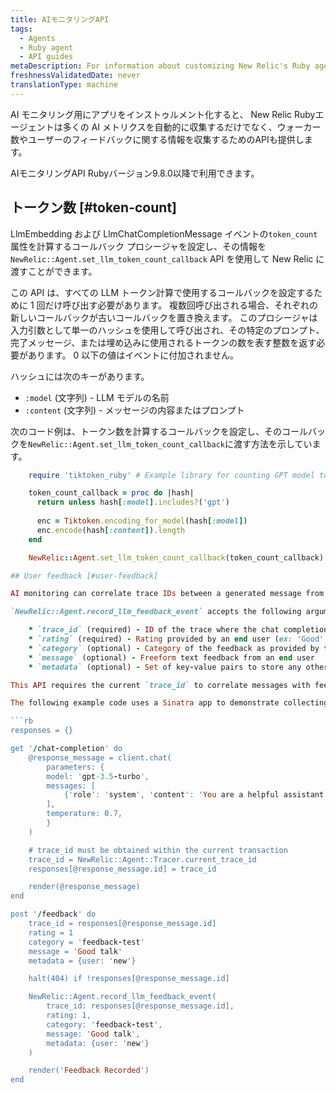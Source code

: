 ```yaml
---
title: AIモニタリングAPI
tags:
  - Agents
  - Ruby agent
  - API guides
metaDescription: For information about customizing New Relic's Ruby agent for AI monitoring.
freshnessValidatedDate: never
translationType: machine
---
```


AI モニタリング用にアプリをインストゥルメント化すると、 New Relic Rubyエージェントは多くの AI メトリクスを自動的に収集するだけでなく、ウォーカー数やユーザーのフィードバックに関する情報を収集するためのAPIも提供します。

<Callout variant="tip">
  AIモニタリングAPI Rubyバージョン9.8.0以降で利用できます。
</Callout>

## トークン数 [#token-count]

LlmEmbedding および LlmChatCompletionMessage イベントの`token_count`属性を計算するコールバック プロシージャを設定し、その情報を`NewRelic::Agent.set_llm_token_count_callback` API を使用して New Relic に渡すことができます。

この API は、すべての LLM トークン計算で使用するコールバックを設定するために 1 回だけ呼び出す必要があります。 複数回呼び出される場合、それぞれの新しいコールバックが古いコールバックを置き換えます。 このプロシージャは入力引数として単一のハッシュを使用して呼び出され、その特定のプロンプト、完了メッセージ、または埋め込みに使用されるトークンの数を表す整数を返す必要があります。 0 以下の値はイベントに付加されません。

ハッシュには次のキーがあります。

* `:model` (文字列) - LLM モデルの名前
* `:content` (文字列) - メッセージの内容またはプロンプト

次のコード例は、トークン数を計算するコールバックを設定し、そのコールバックを`NewRelic::Agent.set_llm_token_count_callback`に渡す方法を示しています。

````rb
    require 'tiktoken_ruby' # Example library for counting GPT model tokens used

    token_count_callback = proc do |hash|
      return unless hash[:model].includes?('gpt')
  
      enc = Tiktoken.encoding_for_model(hash[:model])
      enc.encode(hash[:content]).length
    end

    NewRelic::Agent.set_llm_token_count_callback(token_count_callback)

## User feedback [#user-feedback]

AI monitoring can correlate trace IDs between a generated message from your AI and the message feedback from an end user using `NewRelic::Agent.record_llm_feedback_event`.

`NewRelic::Agent.record_llm_feedback_event` accepts the following arguments:

    * `trace_id` (required) - ID of the trace where the chat completion(s) related to the feedback occurred
    * `rating` (required) - Rating provided by an end user (ex: 'Good', 'Bad', 1, 2, 5, 8, 10)
    * `category` (optional) - Category of the feedback as provided by the end user (ex: “informative”, “inaccurate”)
    * `message` (optional) - Freeform text feedback from an end user
    * `metadata` (optional) - Set of key-value pairs to store any other desired data to submit with the feedback event

This API requires the current `trace_id` to correlate messages with feedback, which can be obtained using [NewRelic::Agent::Tracer.current_trace_id](https://www.rubydoc.info/gems/newrelic_rpm/NewRelic/Agent/Tracer#current_trace_id-class_method).

The following example code uses a Sinatra app to demonstrate collecting the required user feedback and trace_id of a current transaction (along with this API's optional parameters), and then passing those parameters to `NewRelic::Agent.record_llm_feedback_event`.

```rb
responses = {}

get '/chat-completion' do
    @response_message = client.chat(
        parameters: {
        model: 'gpt-3.5-turbo',
        messages: [ 
            {'role': 'system', 'content': 'You are a helpful assistant.'},
        ],
        temperature: 0.7,
        }
    )

    # trace_id must be obtained within the current transaction
    trace_id = NewRelic::Agent::Tracer.current_trace_id
    responses[@response_message.id] = trace_id

    render(@response_message)
end

post '/feedback' do
    trace_id = responses[@response_message.id]
    rating = 1
    category = 'feedback-test'
    message = 'Good talk'
    metadata = {user: 'new'}

    halt(404) if !responses[@response_message.id]

    NewRelic::Agent.record_llm_feedback_event(
        trace_id: responses[@response_message.id],
        rating: 1,
        category: 'feedback-test',
        message: 'Good talk',
        metadata: {user: 'new'}
    )

    render('Feedback Recorded')
end
````
